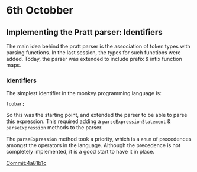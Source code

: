 # 6th Octobber

## Implementing the Pratt parser: Identifiers

The main idea behind the pratt parser is the association of token types with parsing functions.
In the last session, the types for such functions were added. Today, the parser was extended to
include prefix & infix function maps.
 
### Identifiers

The simplest identifier in the monkey programming language is:

`foobar;`

So this was the starting point, and extended the parser to be able to parse this 
expression. This required adding a `parseExpressionStatement` &  `parseExpression` methods to the parser.

The `parseExpression` method took a priority, which is a `enum` of precedences amongst the operators in
the language. Although the precedence is not completely implemented, it is a good start to have it in place.


[Commit:4a81b1c](https://github.com/Cijin/go-interpreter/commit/4a81b1c89e287bcf39da3434f047048d5e563c76)
